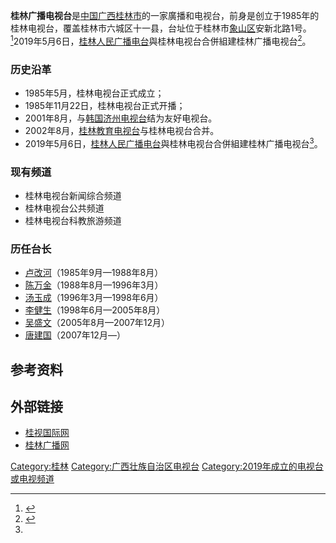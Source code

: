 {{primarysources|time=2019-06-11T11:15:51+00:00}}
{{電視網資訊
| 電視網名稱     = 桂林广播电视台
| 電視網商標檔案 = 
| 電視網商標尺寸 = 
| 電視網商標名稱 = 
| 類型           = [[有线电视|有线电视]]
| 品牌           = 
| 開播日期       = 1985年11月22日
| 國家           = {{PRC}}
| 可收視地區     = [[桂林市|桂林市]]
| 創立日期       = 
| 創立者         = 
| 口號           = 
| 格言           = 
| 收視率         = 
| 收視率調查時間 = 
| 收視率資料來源 = 
| 市場占有率     = 
| 擁有者         = 
| 持股者         = 
| 關鍵人物       = 唐建国（台长）
| 旗下類比頻道   = 
| 旗下數位頻道   = 
| 官方網站       = {{official URL}}
| 備註           = 
}}
'''桂林广播电视台'''是[[中华人民共和国|中国]][[广西壮族自治区|广西]][[桂林市|桂林市]]的一家廣播和电视台，前身是创立于1985年的桂林电视台，覆盖桂林市六城区十一县，台址位于桂林市[[象山区|象山区]]安新北路1号。<ref>{{cite news|title=桂林电视台建台25年大事记|url=http://www.gltvs.com/zhuanti/taiqing25/Files/201012/2010120415540212950.shtml|accessdate=2010-12-04|newspaper=桂视国际网|date=2010年12月4日|deadurl=yes|archiveurl=https://web.archive.org/web/20120521102044/http://www.gltvs.com/zhuanti/taiqing25/Files/201012/2010120415540212950.shtml|archivedate=2012年5月21日|df=}}</ref>2019年5月6日，[[桂林人民广播电台|桂林人民广播电台]]與桂林电视台合併組建桂林广播电视台<ref name=合併>{{cite news |title=桂林广播电视台揭牌 |url=http://news.gltvs.com/201905/201905070945119a7403eb544547b9.shtml}}</ref>。

=== 历史沿革 ===
*1985年5月，桂林电视台正式成立；
*1985年11月22日，桂林电视台正式开播；
*2001年8月，与[[韩国|韩国]][[济州文化广播|济州电视台]]结为友好电视台。
*2002年8月，[[桂林教育电视台|桂林教育电视台]]与桂林电视台合并。
*2019年5月6日，[[桂林人民广播电台|桂林人民广播电台]]與桂林电视台合併組建桂林广播电视台<ref name=合併/>。
=== 现有频道 ===
*桂林电视台新闻综合频道
*桂林电视台公共频道
*桂林电视台科教旅游频道

=== 历任台长 ===
*[[卢改河|卢改河]]（1985年9月—1988年8月）
*[[陈万金|陈万金]]（1988年8月—1996年3月）
*[[汤玉成|汤玉成]]（1996年3月—1998年6月）
*[[李健生|李健生]]（1998年6月—2005年8月）
*[[吴盛文|吴盛文]]（2005年8月—2007年12月）
*[[唐建国|唐建国]]（2007年12月—）

== 参考资料 ==
{{reflist}}

== 外部链接 ==
*[http://www.gltvs.com/ 桂视国际网] {{Wayback|url=http://www.gltvs.com/ |date=20141203075132 }}
* [http://r.gltvs.com/ 桂林广播网] {{Wayback|url=http://r.gltvs.com/ |date=20181106131513 }}

[[Category:桂林|Category:桂林]]
[[Category:广西壮族自治区电视台|Category:广西壮族自治区电视台]]
[[Category:2019年成立的电视台或电视频道|Category:2019年成立的电视台或电视频道]]